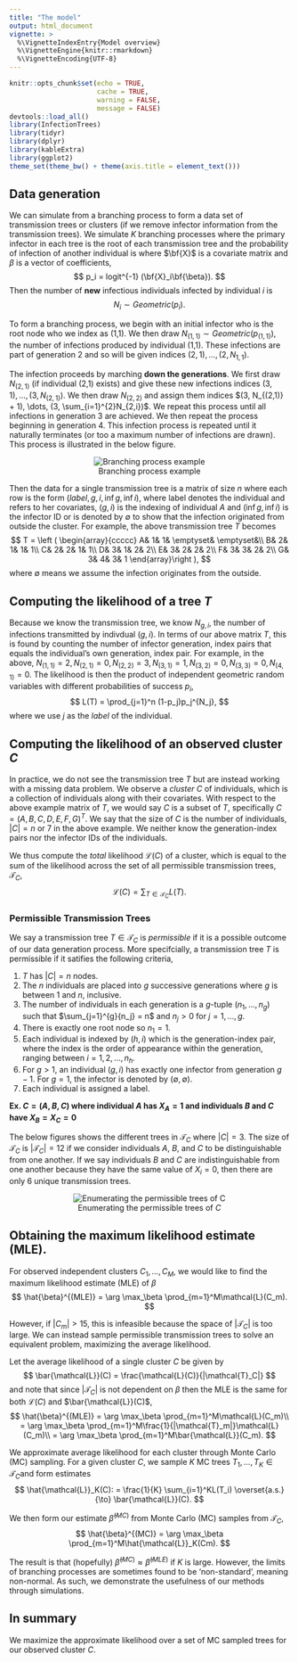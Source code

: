 ```yaml
---
title: "The model"
output: html_document
vignette: >
  %\VignetteIndexEntry{Model overview}
  %\VignetteEngine{knitr::rmarkdown}
  %\VignetteEncoding{UTF-8}
---
```


```r
knitr::opts_chunk$set(echo = TRUE,
                      cache = TRUE,
                      warning = FALSE,
                      message = FALSE)
devtools::load_all()
library(InfectionTrees)
library(tidyr)
library(dplyr)
library(kableExtra)
library(ggplot2)
theme_set(theme_bw() + theme(axis.title = element_text()))
```


## Data generation

We can simulate from a branching process to form a data set of transmission trees or clusters (if we remove infector information from the transmission trees).  We simulate $K$ branching processes where the primary infector in each tree is the root of each transmission tree and the probability of infection of another individual is where $\bf{X}$ is a covariate matrix and $\beta$ is a vector of coefficients,
$$
p_i = logit^{-1} (\bf{X}_i\bf{\beta}).
$$
Then the number of **new** infectious individuals infected by individual $i$ is
$$
N_i \sim Geometric(p_i).
$$


To form a branching process, we begin with an initial infector who is the root node who we index as (1,1).  We then draw $N_{(1,1)} \sim Geometric(p_{(1,1)})$, the number of infections produced by individual (1,1).  These infections are part of generation 2 and so will be given indices $(2, 1), \dots, (2, N_{1,1})$.

The infection proceeds by marching **down the generations**.  We first draw $N_{(2,1)}$  (if individual (2,1) exists) and give these new infections indices $(3, 1), \dots, (3, N_{(2,1)})$.  We then draw $N_{(2,2)}$ and assign them indices $(3, N_{(2,1)} + 1), \dots, (3, \sum_{i=1}^{2}N_{2,i})$.  We repeat this process until all infections in generation 3 are achieved.  We then repeat the process beginning in generation 4.  This infection process is repeated until it naturally terminates (or too a maximum number of infections are drawn).  This process is illustrated in the below figure.

<center>
![Branching process example](images/bp-ex.png)
</center>

Then the data for a single transmission tree is a matrix of size $n$ where each row is the form $(label, g, i, \inf g, \inf i)$, where label denotes the individual and refers to her covariates, $(g,i)$ is the indexing of individual $A$ and $(\inf g, \inf i)$ is the infector ID or is denoted by $\emptyset$ to show that the infection originated from outside the cluster.  For example, the above transmission tree $T$ becomes
$$ T = \left (
\begin{array}{ccccc}
A& 1& 1& \emptyset& \emptyset&\\
B& 2& 1& 1& 1\\
C& 2& 2& 1& 1\\
D& 3& 1& 2& 2\\
E& 3& 2& 2& 2\\
F& 3& 3& 2& 2\\
G& 3& 4& 3& 1
\end{array}\right ),
$$
where $\emptyset$ means we assume the infection originates from the outside.


## Computing the likelihood of a tree $T$

Because we know the transmission tree, we know $N_{g,i}$, the number of infections transmitted by indivdual $(g,i)$.   In terms of our above matrix $T$, this is found by counting the number of infector generation, index pairs that equals the individual's own generation, index pair.  For example, in the above, $N_{(1,1)} = 2, N_{(2,1)} = 0, N_{(2,2)} = 3, N_{(3,1)} = 1, N_{(3,2)} = 0, N_{(3,3)} = 0, N_{(4,1)} = 0$.  The likelihood is then the product of independent geometric random variables with different probabilities of success $p_i$,
$$
L(T) = \prod_{j=1}^n (1-p_j)p_j^{N_j},
$$
where we use $j$ as the *label* of the individual.


## Computing the likelihood of an observed cluster $C$

In practice, we do not see the transmission tree $T$ but are instead working with a missing data problem.  We observe a *cluster* $C$ of individuals, which is a collection of individuals along with their covariates.  With respect to the above example matrix of $T$, we would say $C$ is a subset of $T$, specifically $C = (A, B, C, D, E, F, G)^T$.  We say that the size of $C$ is the number of individuals, $|C| = n$ or 7 in the above example.  We neither know the generation-index pairs nor the infector IDs of the individuals.

We thus compute the *total* likelihood $\mathcal{L}(C)$ of a cluster, which is equal to the sum of the likelihood across the set of all permissible transmission trees, $\mathcal{T}_C$,
$$
\mathcal{L}(C) = \sum_{T \in \mathcal{T}_C} L(T).
$$

### Permissible Transmission Trees 

We say a transmission tree $T \in \mathcal{T}_C$ is *permissible* if it is a possible outcome of our data generation process.  More specifcially, a transmission tree $T$ is permissible if it satifies the following criteria,

1. $T$ has $|C| = n$ nodes.
2. The $n$ individuals are placed into $g$ successive generations where $g$ is between 1 and $n$, inclusive.
3.  The number of individuals in each generation is a $g$-tuple $(n_1, \dots, n_g)$ such that $\sum_{j=1}^{g}{n_j} = n$ and $n_j > 0$ for $j =1, \dots, g$.
4.  There is exactly one root node so $n_1 =1$.
5. Each individual is indexed by $(h,i)$ which is the generation-index pair, where the index is the order of appearance within the generation, ranging between $i=1, 2, \dots, n_h$.
6.  For $g >1$, an individual $(g,i)$ has exactly one infector from generation $g-1$.  For $g=1$, the infector is denoted by $(\emptyset, \emptyset)$.
7.  Each individual is assigned a label.


**Ex. $C = (A,B,C)$ where individual $A$ has $X_A = 1$ and individuals $B$ and $C$ have $X_B = X_C = 0$**

The below figures shows the different trees in $\mathcal{T}_C$ where $|C| = 3$.  The size of $\mathcal{T}_C$ is $|\mathcal{T}_C| = 12$ if we consider individuals $A$, $B$, and $C$ to be distinguishable from one another.  If we say individuals $B$ and $C$ are indistinguishable from one another because they have the same value of $X_i=0$, then there are only 6 unique transmission trees.
<center>
![Enumerating the permissible trees of $C$](images/enumerate-trees-3-2.png)
</center>


## Obtaining the maximum likelihood estimate (MLE).

For observed independent clusters $C_1, \dots, C_M$, we would like to find the maximum likelihood estimate (MLE) of $\beta$
$$
\hat{\beta}^{(MLE)} = \arg \max_\beta \prod_{m=1}^M\mathcal{L}(C_m).
$$


However, if $|C_m| > 15$, this is infeasible because the space of $|
\mathcal{T}_C|$ is too large.  We can instead sample permissible transmission trees to solve an equivalent problem, maximizing the average likelihood.

Let the average likelihood of a single cluster $C$ be given by
$$
\bar{\mathcal{L}}(C) = \frac{\mathcal{L}(C)}{|\mathcal{T}_C|}
$$
and note that since $|\mathcal{T}_C|$ is not dependent on $\beta$ then the MLE is the same for both $\mathcal{L}(C)$ and $\bar{\mathcal{L}}(C)$,
$$
\hat{\beta}^{(MLE)} = \arg \max_\beta \prod_{m=1}^M\mathcal{L}(C_m)\\
 = \arg \max_\beta \prod_{m=1}^M\frac{1}{|\mathcal{T}_m|}\mathcal{L}(C_m)\\
= \arg \max_\beta \prod_{m=1}^M\bar{\mathcal{L}}(C_m).
$$

We approximate average likelihood for each cluster through Monte Carlo (MC) sampling.  For a given cluster $C$, we sample $K$  MC trees $T_1, \dots, T_K \in \mathcal{T}_C$and form estimates
$$
\hat{\mathcal{L}}_K(C): = \frac{1}{K} \sum_{i=1}^KL(T_i) \overset{a.s.}{\to} \bar{\mathcal{L}}(C).
$$


We then form our estimate $\hat{\beta}^{(MC)}$ from Monte Carlo (MC) samples from $\mathcal{T}_C$,
$$
\hat{\beta}^{(MC)} = \arg \max_\beta \prod_{m=1}^M\hat{\mathcal{L}}_K(Cm).
$$

The result is that (hopefully) $\hat{\beta}^{(MC)} \approx \hat{\beta}^{(MLE)}$ if $K$ is large.  However, the limits of branching processes are sometimes found to be 'non-standard', meaning non-normal.  As such, we demonstrate the usefulness of our methods through simulations.

## In summary

We maximize the approximate likelihood over a set of MC sampled trees for our observed cluster $C$.
